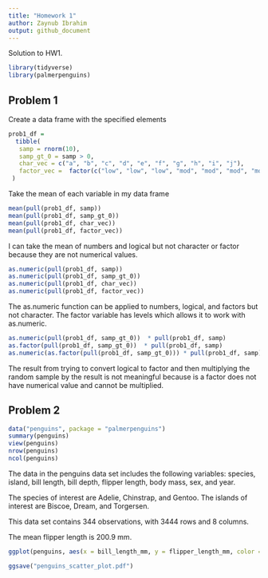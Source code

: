 ```yaml
---
title: "Homework 1"
author: Zaynub Ibrahim 
output: github_document
---
```


Solution to HW1. 

```r
library(tidyverse)
library(palmerpenguins)
```

## Problem 1

Create a data frame with the specified elements 

```r
prob1_df =
  tibble(
   samp = rnorm(10),
   samp_gt_0 = samp > 0, 
   char_vec = c("a", "b", "c", "d", "e", "f", "g", "h", "i", "j"),
   factor_vec =  factor(c("low", "low", "low", "mod", "mod", "mod", "mod", "high", "high", "high"))
 )
```

Take the mean of each variable in my data frame 

```r
mean(pull(prob1_df, samp))
mean(pull(prob1_df, samp_gt_0))
mean(pull(prob1_df, char_vec))
mean(pull(prob1_df, factor_vec))
```

I can take the mean of numbers and logical but not character or factor because they are not numerical values. 

```r
as.numeric(pull(prob1_df, samp))
as.numeric(pull(prob1_df, samp_gt_0))
as.numeric(pull(prob1_df, char_vec))
as.numeric(pull(prob1_df, factor_vec))
```

The as.numeric function can be applied to numbers, logical, and factors but not character. The factor variable has levels which allows it to work with as.numeric. 

```r
as.numeric(pull(prob1_df, samp_gt_0))  * pull(prob1_df, samp)
as.factor(pull(prob1_df, samp_gt_0))  * pull(prob1_df, samp)
as.numeric(as.factor(pull(prob1_df, samp_gt_0))) * pull(prob1_df, samp)
```

The result from trying to convert logical to factor and then multiplying the random sample by the result is not meaningful because is a factor does not have numerical value and cannot be multiplied. 

## Problem 2

```r
data("penguins", package = "palmerpenguins")
summary(penguins)
view(penguins)
nrow(penguins)
ncol(penguins)
```

The data in the penguins data set includes the following variables: species, island, bill length, bill depth, flipper length, body mass, sex, and year. 

The species of interest are Adelie, Chinstrap, and Gentoo. 
The islands of interest are Biscoe, Dream, and Torgersen.

This data set contains 344 observations, with 3444 rows and 8 columns. 

The mean flipper length is 200.9 mm. 

```r
ggplot(penguins, aes(x = bill_length_mm, y = flipper_length_mm, color = species)) + geom_point()

ggsave("penguins_scatter_plot.pdf")
```



